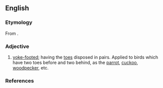 ==English==

===Etymology===
From {{prefix|zygo||}}{{confix|dactyl|ic}}.

===Adjective===
{{en-adj|-}}

# {{zoology}} [[yoke-footed]]; having the [[toes]] disposed in pairs. Applied to birds which have two toes before and two behind, as the [[parrot]], [[cuckoo]], [[woodpecker]], etc.

===References===
{{1913}}